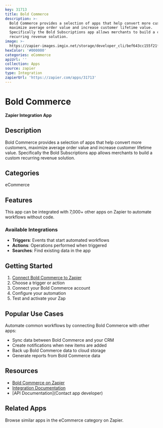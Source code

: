```yaml
---
key: 31713
title: Bold Commerce
description: >-
  Bold Commerce provides a selection of apps that help convert more customers,
  maximize average order value and increase customer lifetime value.
  Specifically the Bold Subscriptions app allows merchants to build a custom
  recurring revenue solution.
image: >-
  https://zapier-images.imgix.net/storage/developer_cli/bef643cc155f21f7db0e663fccc71cb3_3.png?auto=format%2Ccompress&ixlib=python-3.0.0&q=50
hexColor: '#000000'
categories: eCommerce
apiUrl: ''
collection: Apps
source: zapier
type: Integration
zapierUrl: 'https://zapier.com/apps/31713'
---
```

# Bold Commerce

**Zapier Integration App**

## Description

Bold Commerce provides a selection of apps that help convert more customers, maximize average order value and increase customer lifetime value. Specifically the Bold Subscriptions app allows merchants to build a custom recurring revenue solution.

## Categories

eCommerce

## Features

This app can be integrated with 7,000+ other apps on Zapier to automate workflows without code.

### Available Integrations

- **Triggers**: Events that start automated workflows
- **Actions**: Operations performed when triggered
- **Searches**: Find existing data in the app

## Getting Started

1. [Connect Bold Commerce to Zapier](https://zapier.com/apps/31713)
2. Choose a trigger or action
3. Connect your Bold Commerce account
4. Configure your automation
5. Test and activate your Zap

## Popular Use Cases

Automate common workflows by connecting Bold Commerce with other apps:

- Sync data between Bold Commerce and your CRM
- Create notifications when new items are added
- Back up Bold Commerce data to cloud storage
- Generate reports from Bold Commerce data

## Resources

- [Bold Commerce on Zapier](https://zapier.com/apps/31713)
- [Integration Documentation](https://zapier.com/apps/31713/integrations)
- [API Documentation](Contact app developer)

## Related Apps

Browse similar apps in the eCommerce category on Zapier.
